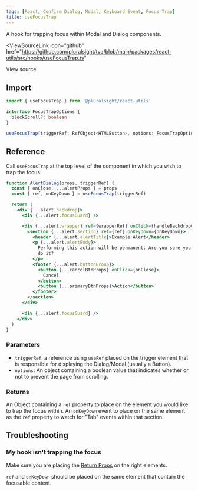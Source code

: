 ```yaml
---
tags: [React, Confirm Dialog, Modal, Keyboard Event, Focus Trap]
title: useFocusTrap
---
```



<p className="size-xxl">
  A hook for trapping focus within Modal and Dialog components.
</p>

<ViewSourceLink
  icon="github"
  href="https://github.com/pluralsight/tva/blob/main/packages/react-utils/src/hooks/useFocusTrap.ts"
>
  View source
</ViewSourceLink>

## Import

```javascript
import { useFocusTrap } from '@pluralsight/react-utils'
```

```typescript
interface FocusTrapOptions {
  blockScroll?: boolean
}

useFocusTrap(triggerRef: RefObject<HTMLButton>, options: FocusTrapOptions)
```

## Reference

Call `useFocusTrap` at the top level of the component in which you wish to trap the focus:

```jsx showLineNumbers {3,6,14}
function AlertDialog(props, triggerRef) {
  const { onClose, ...alertProps } = props
  const { ref, onKeyDown } = useFocusTrap(triggerRef)

  return (
    <div {...alert.backdrop}>
      <div {...alert.focusGuard} />

      <div {...alert.wrapper} ref={wrapperRef} onClick={handleBackdropClick}>
        <section {...alert.section} ref={ref} onKeyDown={onKeyDown}>
          <header {...alert.alertTitle}>Example Alert</header>
          <p {...alert.alertBody}>
            Performing this action will be permanent. Are you sure you want to
            do it?
          </p>
          <footer {...alert.buttonGroup}>
            <button {...cancelBtnProps} onClick={onClose}>
              Cancel
            </button>
            <button {...primaryBtnProps}>Action</button>
          </footer>
        </section>
      </div>

      <div {...alert.focusGuard} />
    </div>
  )
}
```

### Parameters

- `triggerRef`: a reference using `useRef` placed on the trigger element that is responsible for displaying the Dialog/Modal (usually a Button).
- `options`: An object containing a boolean value that indicates whether or not to prevent the page from scrolling.

### Returns

An Object containing a `ref` property to place on the element you would like to trap the focus within. An `onKeyDown` event to place on the same element as the `ref` property to watch for "Tab" events within that section.

## Troubleshooting

### My hook isn't trapping the focus

Make sure you are placing the [Return Props](#returns) on the right elements.

`ref` and `onKeyDown` should be placed on the same element that contain the focusable content.

